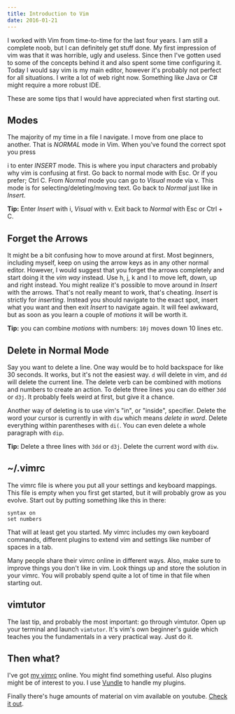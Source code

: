 ```yaml
---
title: Introduction to Vim
date: 2016-01-21
---
```


I worked with Vim from time-to-time for the last four years. I am still a
complete noob, but I can definitely get stuff done. My first impression of vim
was that it was horrible, ugly and useless. Since then I've gotten used to some
of the concepts behind it and also spent some time configuring it. Today I would
say vim is my main editor, however it's probably not perfect for all situations.
I write a lot of web right now. Something like Java or C# might require a more
robust IDE.

These are some tips that I would have appreciated when first starting out.

## Modes

The majority of my time in a file I navigate. I move from one place to another.
That is _NORMAL_ mode in Vim. When you've found the correct spot you press

<span class="keyboard-button">i</span> to enter _INSERT_ mode. This is where you
input characters and probably why vim is confusing at first. Go back to normal mode
with <span class="keyboard-button">Esc</span>. Or if you prefer;
<span class="keyboard-button">Ctrl</span>
<span class="keyboard-button">C</span>. From _Normal_ mode you can go to
_Visual_ mode via
<span class="keyboard-button">v</span>. This mode is for selecting/deleting/moving
text. Go back to _Normal_ just like in _Insert_.

**Tip:** Enter _Insert_ with i, _Visual_ with v. Exit back to _Normal_ with Esc
or Ctrl + C.

## Forget the Arrows

It might be a bit confusing how to move around at first. Most beginners,
including myself, keep on using the arrow keys as in any other normal editor.
However, I would suggest that you forget the arrows completely and start doing
it the _vim way_ instead. Use h, j, k and l to move left, down, up and right
instead. You might realize it's possible to move around in _Insert_ with the
arrows. That's not really meant to work, that's cheating. _Insert_ is strictly
for _inserting_. Instead you should navigate to the exact spot, insert what you
want and then exit _Insert_ to navigate again. It will feel awkward, but as soon
as you learn a couple of _motions_ it will be worth it.

**Tip:** you can combine _motions_ with numbers: `10j` moves down 10 lines etc.

## Delete in Normal Mode

Say you want to delete a line. One way would be to hold backspace for like 30
seconds. It works, but it's not the easiest way. `d` will delete in vim, and
`dd` will delete the current line. The delete verb can be combined with motions
and numbers to create an action. To delete three lines you can do either `3dd`
or `d3j`. It probably feels weird at first, but give it a chance.

Another way of deleting is to use vim's "in", or "inside", specifier. Delete the
word your cursor is currently in with `diw` which means _delete in word_. Delete
everything within parentheses with `di(`. You can even delete a whole paragraph
with `dip`.

**Tip:** Delete a three lines with `3dd` or `d3j`. Delete the current word with
`diw`.

## ~/.vimrc

The vimrc file is where you put all your settings and keyboard mappings. This
file is empty when you first get started, but it will probably grow as you
evolve. Start out by putting something like this in there:

    syntax on
    set numbers

That will at least get you started. My vimrc includes my own keyboard commands,
different plugins to extend vim and settings like number of spaces in a tab.

Many people share their vimrc online in different ways. Also, make sure to
improve things you don't like in vim. Look things up and store the solution in
your vimrc. You will probably spend quite a lot of time in that file when
starting out.

## vimtutor

The last tip, and probably the most important: go through vimtutor. Open up your
terminal and launch `vimtutor`. It's vim's own beginner's guide which teaches
you the fundamentals in a very practical way. Just do it.

## Then what?

I've got
[my vimrc](https://github.com/AntonNiklasson/dotfiles/blob/master/vimrc) online.
You might find something useful. Also plugins might be of interest to you. I use
[Vundle](https://github.com/VundleVim/Vundle.vim) to handle my plugins.

Finally there's huge amounts of material on vim available on youtube.
[Check it out](https://www.youtube.com/results?search_query=vim).
